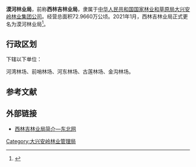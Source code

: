 {{中国乡级行政区
|行政区全称           = {{PAGENAMEBASE}}
|上级行政区           = [[大兴安岭林业管理局|大兴安岭林业管理局]]<br>[[大兴安岭林业集团公司|大兴安岭林业集团公司]]
|政府驻地             = [[漠河市|漠河市]][[西林吉镇|西林吉镇]]
}}

'''漠河林业局'''，前称'''西林吉林业局'''，隶属于[[中华人民共和国|中华人民共和国]][[国家林业和草原局|国家林业和草原局]][[大兴安岭林业集团公司|大兴安岭林业集团公司]]。经营总面积72.9660万公顷。2021年1月，西林吉林业局正式更名为漠河林业局<ref>{{cite web |title=西林吉林业局正式更名为漠河林业局 中共漠河林业局委员会、漠河林业局揭牌仪式举行 于辉揭牌 |url=http://www.dxalrb.org.cn/show/35062.html |website=大兴安岭日报社 |access-date=2021-12-28 |archive-date=2021-12-28 |archive-url=https://web.archive.org/web/20211228104041/http://www.dxalrb.org.cn/show/35062.html |dead-url=no }}</ref>。

== 行政区划 ==
{{PAGENAMEBASE}}下辖以下单位：

河湾林场、前哨林场、河东林场、古莲林场、金沟林场。

== 参考文献 ==
{{reflist}}

==外部链接==
* [http://special.northeast.cn/system/2008/09/23/051514205.shtml 西林吉林业局简介—东北网]{{Dead link|date=2018年6月|bot=InternetArchiveBot|fix-attempted=no}}

{{黑龙江行政区划小作品}}
{{黑龙江省大兴安岭地区漠河市行政区划}}
{{中华人民共和国林业区划|大}}

[[Category:大兴安岭林业管理局|Category:大兴安岭林业管理局]]